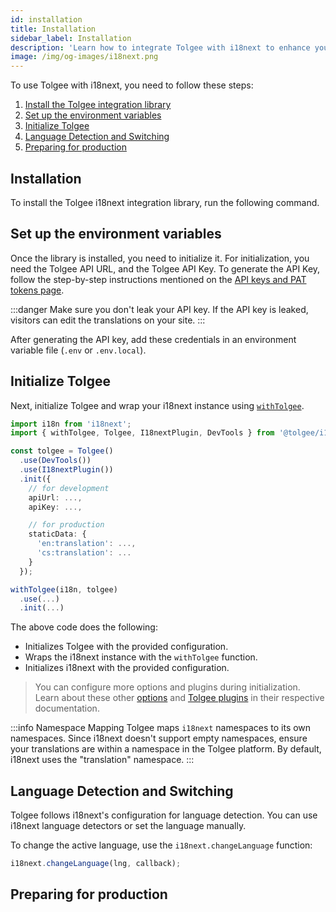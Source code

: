 ```yaml
---
id: installation
title: Installation
sidebar_label: Installation
description: 'Learn how to integrate Tolgee with i18next to enhance your internationalization workflow while maintaining familiar i18next features.'
image: /img/og-images/i18next.png
---
```



To use Tolgee with i18next, you need to follow these steps:

1. [Install the Tolgee integration library](#installation)
2. [Set up the environment variables](#set-up-the-environment-variables)
3. [Initialize Tolgee](#initialize-tolgee)
4. [Language Detection and Switching](#language-detection-and-switching)
5. [Preparing for production](#preparing-for-production)

## Installation

To install the Tolgee i18next integration library, run the following command.

<InstallationTabs lib="@tolgee/i18next" />

## Set up the environment variables

Once the library is installed, you need to initialize it. For initialization, you need the Tolgee API URL, and the Tolgee API Key. To generate the API Key, follow the step-by-step instructions mentioned on the [API keys and PAT tokens page](../../../platform/account_settings/api_keys_and_pat_tokens).

:::danger
Make sure you don't leak your API key. If the API key is leaked, visitors can edit the translations on your site.
:::

After generating the API key, add these credentials in an environment variable file (`.env` or `.env.local`).

## Initialize Tolgee

Next, initialize Tolgee and wrap your i18next instance using [`withTolgee`](./api#function-withtolgeei18next-tolgee).

```ts
import i18n from 'i18next';
import { withTolgee, Tolgee, I18nextPlugin, DevTools } from '@tolgee/i18next';

const tolgee = Tolgee()
  .use(DevTools())
  .use(I18nextPlugin())
  .init({
    // for development
    apiUrl: ...,
    apiKey: ...,

    // for production
    staticData: {
      'en:translation': ...,
      'cs:translation': ...
    }
  });

withTolgee(i18n, tolgee)
  .use(...)
  .init(...)

```

The above code does the following:
- Initializes Tolgee with the provided configuration.
- Wraps the i18next instance with the `withTolgee` function.
- Initializes i18next with the provided configuration.


> You can configure more options and plugins during initialization. Learn about these other [options](../../api/core_package/options) and [Tolgee plugins](../../plugins) in their respective documentation.

:::info Namespace Mapping
Tolgee maps `i18next` namespaces to its own namespaces. Since i18next doesn't support empty namespaces, ensure your translations are within a namespace in the Tolgee platform. By default, i18next uses the "translation" namespace.
:::

## Language Detection and Switching

Tolgee follows i18next's configuration for language detection. You can use i18next language detectors or set the language manually.

To change the active language, use the `i18next.changeLanguage` function:

```ts
i18next.changeLanguage(lng, callback);
```

## Preparing for production

<PreparingForProduction />
